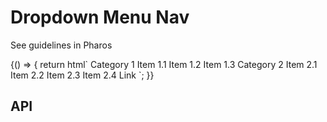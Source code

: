 

<Meta title="Components/Dropdown Menu Nav" />

# Dropdown Menu Nav

<pharos-link href="https://www.jstor.org/pharos/components/dropdown-menu-nav" target="_blank">See guidelines in Pharos</pharos-link>

<Canvas>
  <Story name="Base" parameters={{ chromatic: { viewports: [320, 1200] } }}>
    {() => {
      return html`
        <pharos-dropdown-menu-nav>
          <pharos-dropdown-menu-nav-link
            href="#"
            id="category1-link"
            data-dropdown-menu-id="category1-menu"
            data-dropdown-menu-hover
            target="_blank"
            >Category 1</pharos-dropdown-menu-nav-link
          >
          <pharos-dropdown-menu id="category1-menu" data-dropdown-menu-hover>
            <pharos-dropdown-menu-item>Item 1.1</pharos-dropdown-menu-item>
            <pharos-dropdown-menu-item>Item 1.2</pharos-dropdown-menu-item>
            <pharos-dropdown-menu-item>Item 1.3</pharos-dropdown-menu-item>
          </pharos-dropdown-menu>
          <pharos-dropdown-menu-nav-link
            href="#"
            id="category2-link"
            data-dropdown-menu-id="category2-menu"
            data-dropdown-menu-hover
            target="_blank"
            >Category 2</pharos-dropdown-menu-nav-link
          >
          <pharos-dropdown-menu id="category2-menu">
            <pharos-dropdown-menu-item>Item 2.1</pharos-dropdown-menu-item>
            <pharos-dropdown-menu-item>Item 2.2</pharos-dropdown-menu-item>
            <pharos-dropdown-menu-item>Item 2.3</pharos-dropdown-menu-item>
            <pharos-dropdown-menu-item>Item 2.4</pharos-dropdown-menu-item>
          </pharos-dropdown-menu>
          <pharos-dropdown-menu-nav-link href="#" id="other-link" target="_blank"
            >Link</pharos-dropdown-menu-nav-link
          >
        </pharos-dropdown-menu-nav>
      `;
    }}
  </Story>
</Canvas>

## API

<ArgsTable of="pharos-dropdown-menu-nav" />
